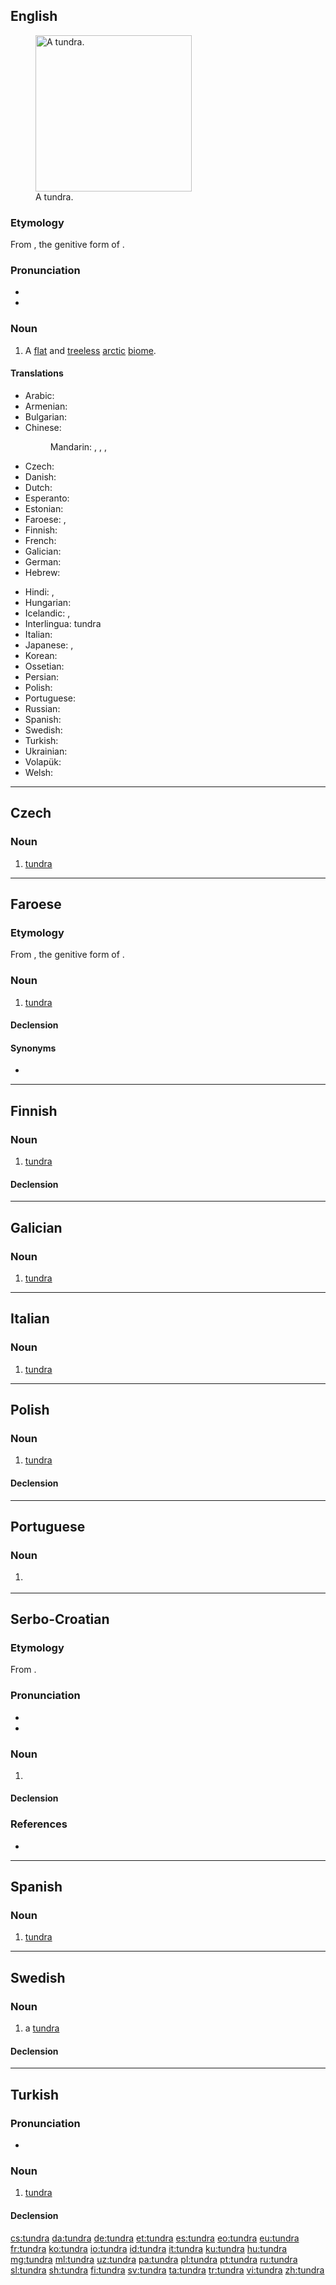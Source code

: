 {{also|Tundra|túndra}}
==English==
{{was wotd|2006|December|24}}
{{wikipedia}}
[[Image:Wrangel Island tundra.jpg|thumb|250px|A tundra.]]

===Etymology===
From {{etyl|sjd|en}} {{term||tū̄ndra|lang=sjd}}, the genitive form of {{term|тӯндар||treeless plain|tr=tūndar|sc=Cyrl|lang=sjd}}.

===Pronunciation===
* {{IPA|/ˈtʌndɹə/|lang=en}}
* {{audio|en-us-tundra.ogg|Audio (US)|lang=en}}

===Noun===
{{en-noun}}

# A [[flat]] and [[treeless]] [[arctic]] [[biome]].

====Translations====
{{trans-top|flat treeless arctic region}}
* Arabic: {{t|ar|تندرا|f|tr=túndraa}}
* Armenian: {{t|hy|տունդրա|tr=tundra}}
* Bulgarian: {{t|bg|тундра|f|tr=túndra}}
* Chinese:
*: Mandarin: {{t|cmn|凍原|sc=Hani}}, {{t+|cmn|冻原|tr=dòngyuán|sc=Hani}}, {{qualifier|permafrost}} {{t+|cmn|凍土層|sc=Hani}}, {{t|cmn|冻土层|tr=dòngtǔcéng|sc=Hani}}
* Czech: {{t+|cs|tundra|f}}
* Danish: {{t|da|tundra|c}}
* Dutch: {{t+|nl|toendra}}
* Esperanto: {{t|eo|tundro}}
* Estonian: {{t+|et|tundra}}
* Faroese: {{t|fo|tundra|f}}, {{t|fo|frostmýra|f}}
* Finnish: {{t+|fi|tundra}}
* French: {{t+|fr|toundra|f}}
* Galician: {{t|gl|tundra|f}}
* German: {{t+|de|Tundra|f}}
* Hebrew: {{t+|he|טוּנְדְרָה|f}}
{{trans-mid}}
* Hindi: {{t|hi|टुंड्रा|tr=ṭuṇḍrā}}, {{t|hi|तुन्द्रा|tr=tundrā}}
* Hungarian: {{t+|hu|tundra}}
* Icelandic: {{t+|is|freðmýri|f}}, {{t|is|túndra|f}}
* Interlingua: tundra
* Italian: {{t+|it|tundra|f}}
* Japanese: {{t|ja|ツンドラ|tr=tsundora}}, {{t|ja|凍原|tr=とうげん, tōgen}}
* Korean: {{t+|ko|툰드라|sc=Hang}}
* Ossetian: {{t|os|тундрæ}}
* Persian: {{t|fa|توندرا|tr=tundra}}
* Polish: {{t+|pl|tundra|f}}
* Portuguese: {{t+|pt|tundra|f}}
* Russian: {{t+|ru|тундра|f|tr=túndra}}
* Spanish: {{t+|es|tundra|f}}
* Swedish: {{t+|sv|tundra|c}}
* Turkish: {{t+|tr|tundra}}
* Ukrainian: {{t|uk|тундра|f|tr=túndra}}
* Volapük: {{t|vo|muskän}}
* Welsh: {{t|cy|twndra|m}}
{{trans-bottom}}

----

==Czech==

===Noun===
{{cs-noun|g=f}}

# [[#English|tundra]] {{gloss|flat and treeless arctic biome}}

----

==Faroese==

===Etymology===
From {{etyl|sjd|fo}} {{term||tū̄ndra|lang=sjd}}, the genitive form of {{term|тӯндар||treeless plain|tr=tūndar|sc=Cyrl|lang=sjd}}.

===Noun===
{{fo-noun|f|tundru|-}}

# [[#English|tundra]] {{gloss|flat and treeless arctic biome}}

====Declension====
{{fo-decl-noun-f1|tundr}}

====Synonyms====
* {{l|fo|frostmýra}}

----

==Finnish==

===Noun===
{{fi-noun|g=f}}

# [[#English|tundra]] {{gloss|flat and treeless arctic biome}}

====Declension====
{{fi-decl-koira|tundr|||a}}

----

==Galician==

===Noun===
{{gl-noun|f}}

# [[#English|tundra]]

----

==Italian==

===Noun===
{{it-noun|f}}

# [[#English|tundra]]

----

==Polish==
{{wikipedia|lang=pl}}

===Noun===
{{pl-noun|f}}

# [[#English|tundra]]

====Declension====
{{pl-decl-noun-f|tund|r}}

----

==Portuguese==

===Noun===
{{pt-noun|f}}

# {{l|en|tundra}} {{gloss|flat, treeless region of the Arctic}}

----

==Serbo-Croatian==

===Etymology===
From {{etyl|ru|sh}} {{term|ту́ндра|lang=ru}}.

===Pronunciation===
* {{IPA|/tûːndra/|lang=sh}}
* {{hyphenation|tun|dra|lang=sh}}

===Noun===
{{sh-noun|g=f|head=tȗndra|r|тундра|ту̑ндра}}

# {{l|en|tundra}}

====Declension====
{{sh-decl-noun
|tȗndra|tundre
|tundre|tȗndrā/tȗndrī
|tundri|tundrama
|tundru|tundre
|tundro|tundre
|tundri|tundrama
|tundrom|tundrama
}}

===References===
* {{R:sh:HJP|f19lURB6}}

----

==Spanish==
{{wikipedia|lang=es}}

===Noun===
{{es-noun|f}}

# [[#English|tundra]]

----

==Swedish==

===Noun===
{{sv-noun|c}}

# a [[#English|tundra]]

====Declension====
{{sv-noun-reg-or|tundr}}

----

==Turkish==

===Pronunciation===
* {{IPA|tundɾa|lang=tr}}

===Noun===
{{tr-noun|yı|lar}}

# [[#English|tundra]]

====Declension====
{{tr-noun-v|a|poss=+|pred=+}}

[[cs:tundra]]
[[da:tundra]]
[[de:tundra]]
[[et:tundra]]
[[es:tundra]]
[[eo:tundra]]
[[eu:tundra]]
[[fr:tundra]]
[[ko:tundra]]
[[io:tundra]]
[[id:tundra]]
[[it:tundra]]
[[ku:tundra]]
[[hu:tundra]]
[[mg:tundra]]
[[ml:tundra]]
[[uz:tundra]]
[[pa:tundra]]
[[pl:tundra]]
[[pt:tundra]]
[[ru:tundra]]
[[sl:tundra]]
[[sh:tundra]]
[[fi:tundra]]
[[sv:tundra]]
[[ta:tundra]]
[[tr:tundra]]
[[vi:tundra]]
[[zh:tundra]]